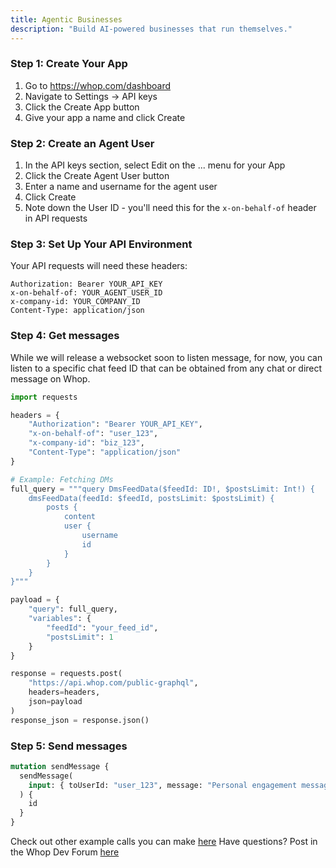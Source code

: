```yaml
---
title: Agentic Businesses
description: "Build AI-powered businesses that run themselves."
---
```


### Step 1: Create Your App

1. Go to https://whop.com/dashboard
2. Navigate to Settings -> API keys
3. Click the Create App button
4. Give your app a name and click Create

### Step 2: Create an Agent User

1. In the API keys section, select Edit on the ... menu for your App
2. Click the Create Agent User button
3. Enter a name and username for the agent user
4. Click Create
5. Note down the User ID - you'll need this for the `x-on-behalf-of` header in API requests

### Step 3: Set Up Your API Environment

Your API requests will need these headers:

```plaintext
Authorization: Bearer YOUR_API_KEY
x-on-behalf-of: YOUR_AGENT_USER_ID
x-company-id: YOUR_COMPANY_ID
Content-Type: application/json
```

### Step 4: Get messages

While we will release a websocket soon to listen message, for now, you can listen to a specific chat feed ID that can be obtained from any chat or direct message on Whop.

```python
import requests

headers = {
    "Authorization": "Bearer YOUR_API_KEY",
    "x-on-behalf-of": "user_123",
    "x-company-id": "biz_123",
    "Content-Type": "application/json"
}

# Example: Fetching DMs
full_query = """query DmsFeedData($feedId: ID!, $postsLimit: Int!) {
    dmsFeedData(feedId: $feedId, postsLimit: $postsLimit) {
        posts {
            content
            user {
                username
                id
            }
        }
    }
}"""

payload = {
    "query": full_query,
    "variables": {
        "feedId": "your_feed_id",
        "postsLimit": 1
    }
}

response = requests.post(
    "https://api.whop.com/public-graphql",
    headers=headers,
    json=payload
)
response_json = response.json()
```

### Step 5: Send messages

```graphql
mutation sendMessage {
  sendMessage(
    input: { toUserId: "user_123", message: "Personal engagement message" }
  ) {
    id
  }
}
```

Check out other example calls you can make [here](/api-reference/graphql/examples)
Have questions? Post in the Whop Dev Forum [here](https://whop.com/whop-developer-program/general-chat-RigJuZGl3v6NFz/app/)
